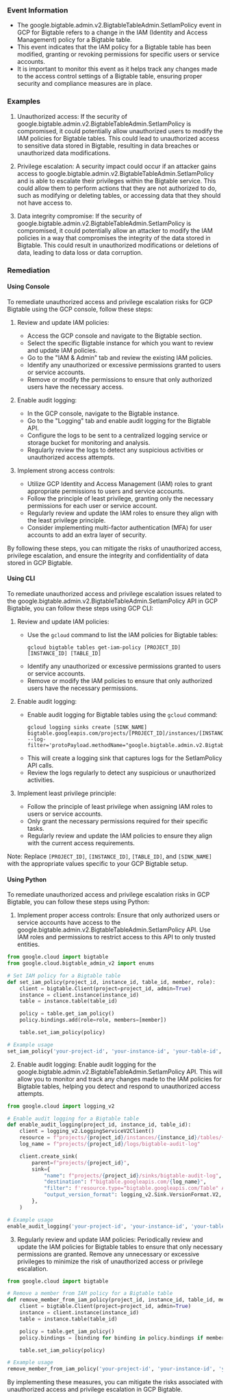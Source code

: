 
### Event Information

- The google.bigtable.admin.v2.BigtableTableAdmin.SetIamPolicy event in GCP for Bigtable refers to a change in the IAM (Identity and Access Management) policy for a Bigtable table.
- This event indicates that the IAM policy for a Bigtable table has been modified, granting or revoking permissions for specific users or service accounts.
- It is important to monitor this event as it helps track any changes made to the access control settings of a Bigtable table, ensuring proper security and compliance measures are in place.


### Examples

1. Unauthorized access: If the security of google.bigtable.admin.v2.BigtableTableAdmin.SetIamPolicy is compromised, it could potentially allow unauthorized users to modify the IAM policies for Bigtable tables. This could lead to unauthorized access to sensitive data stored in Bigtable, resulting in data breaches or unauthorized data modifications.

2. Privilege escalation: A security impact could occur if an attacker gains access to google.bigtable.admin.v2.BigtableTableAdmin.SetIamPolicy and is able to escalate their privileges within the Bigtable service. This could allow them to perform actions that they are not authorized to do, such as modifying or deleting tables, or accessing data that they should not have access to.

3. Data integrity compromise: If the security of google.bigtable.admin.v2.BigtableTableAdmin.SetIamPolicy is compromised, it could potentially allow an attacker to modify the IAM policies in a way that compromises the integrity of the data stored in Bigtable. This could result in unauthorized modifications or deletions of data, leading to data loss or data corruption.

### Remediation

#### Using Console

To remediate unauthorized access and privilege escalation risks for GCP Bigtable using the GCP console, follow these steps:

1. Review and update IAM policies:
   - Access the GCP console and navigate to the Bigtable section.
   - Select the specific Bigtable instance for which you want to review and update IAM policies.
   - Go to the "IAM & Admin" tab and review the existing IAM policies.
   - Identify any unauthorized or excessive permissions granted to users or service accounts.
   - Remove or modify the permissions to ensure that only authorized users have the necessary access.

2. Enable audit logging:
   - In the GCP console, navigate to the Bigtable instance.
   - Go to the "Logging" tab and enable audit logging for the Bigtable API.
   - Configure the logs to be sent to a centralized logging service or storage bucket for monitoring and analysis.
   - Regularly review the logs to detect any suspicious activities or unauthorized access attempts.

3. Implement strong access controls:
   - Utilize GCP Identity and Access Management (IAM) roles to grant appropriate permissions to users and service accounts.
   - Follow the principle of least privilege, granting only the necessary permissions for each user or service account.
   - Regularly review and update the IAM roles to ensure they align with the least privilege principle.
   - Consider implementing multi-factor authentication (MFA) for user accounts to add an extra layer of security.

By following these steps, you can mitigate the risks of unauthorized access, privilege escalation, and ensure the integrity and confidentiality of data stored in GCP Bigtable.

#### Using CLI

To remediate unauthorized access and privilege escalation issues related to the google.bigtable.admin.v2.BigtableTableAdmin.SetIamPolicy API in GCP Bigtable, you can follow these steps using GCP CLI:

1. Review and update IAM policies: 
   - Use the `gcloud` command to list the IAM policies for Bigtable tables:
     ```
     gcloud bigtable tables get-iam-policy [PROJECT_ID] [INSTANCE_ID] [TABLE_ID]
     ```
   - Identify any unauthorized or excessive permissions granted to users or service accounts.
   - Remove or modify the IAM policies to ensure that only authorized users have the necessary permissions.

2. Enable audit logging:
   - Enable audit logging for Bigtable tables using the `gcloud` command:
     ```
     gcloud logging sinks create [SINK_NAME] bigtable.googleapis.com/projects/[PROJECT_ID]/instances/[INSTANCE_ID]/tables/[TABLE_ID] --log-filter='protoPayload.methodName="google.bigtable.admin.v2.BigtableTableAdmin.SetIamPolicy"'
     ```
   - This will create a logging sink that captures logs for the SetIamPolicy API calls.
   - Review the logs regularly to detect any suspicious or unauthorized activities.

3. Implement least privilege principle:
   - Follow the principle of least privilege when assigning IAM roles to users or service accounts.
   - Only grant the necessary permissions required for their specific tasks.
   - Regularly review and update the IAM policies to ensure they align with the current access requirements.

Note: Replace `[PROJECT_ID]`, `[INSTANCE_ID]`, `[TABLE_ID]`, and `[SINK_NAME]` with the appropriate values specific to your GCP Bigtable setup.

#### Using Python

To remediate unauthorized access and privilege escalation risks in GCP Bigtable, you can follow these steps using Python:

1. Implement proper access controls: Ensure that only authorized users or service accounts have access to the google.bigtable.admin.v2.BigtableTableAdmin.SetIamPolicy API. Use IAM roles and permissions to restrict access to this API to only trusted entities.

```python
from google.cloud import bigtable
from google.cloud.bigtable_admin_v2 import enums

# Set IAM policy for a Bigtable table
def set_iam_policy(project_id, instance_id, table_id, member, role):
    client = bigtable.Client(project=project_id, admin=True)
    instance = client.instance(instance_id)
    table = instance.table(table_id)

    policy = table.get_iam_policy()
    policy.bindings.add(role=role, members=[member])

    table.set_iam_policy(policy)

# Example usage
set_iam_policy('your-project-id', 'your-instance-id', 'your-table-id', 'user:example@example.com', enums.IamPolicy.Role.OWNER)
```

2. Enable audit logging: Enable audit logging for the google.bigtable.admin.v2.BigtableTableAdmin.SetIamPolicy API. This will allow you to monitor and track any changes made to the IAM policies for Bigtable tables, helping you detect and respond to unauthorized access attempts.

```python
from google.cloud import logging_v2

# Enable audit logging for a Bigtable table
def enable_audit_logging(project_id, instance_id, table_id):
    client = logging_v2.LoggingServiceV2Client()
    resource = f"projects/{project_id}/instances/{instance_id}/tables/{table_id}"
    log_name = f"projects/{project_id}/logs/bigtable-audit-log"

    client.create_sink(
        parent=f"projects/{project_id}",
        sink={
            "name": f"projects/{project_id}/sinks/bigtable-audit-log",
            "destination": f"bigtable.googleapis.com/{log_name}",
            "filter": f'resource.type="bigtable.googleapis.com/Table" AND protoPayload.methodName="google.bigtable.admin.v2.BigtableTableAdmin.SetIamPolicy"',
            "output_version_format": logging_v2.Sink.VersionFormat.V2,
        },
    )

# Example usage
enable_audit_logging('your-project-id', 'your-instance-id', 'your-table-id')
```

3. Regularly review and update IAM policies: Periodically review and update the IAM policies for Bigtable tables to ensure that only necessary permissions are granted. Remove any unnecessary or excessive privileges to minimize the risk of unauthorized access or privilege escalation.

```python
from google.cloud import bigtable

# Remove a member from IAM policy for a Bigtable table
def remove_member_from_iam_policy(project_id, instance_id, table_id, member):
    client = bigtable.Client(project=project_id, admin=True)
    instance = client.instance(instance_id)
    table = instance.table(table_id)

    policy = table.get_iam_policy()
    policy.bindings = [binding for binding in policy.bindings if member not in binding.members]

    table.set_iam_policy(policy)

# Example usage
remove_member_from_iam_policy('your-project-id', 'your-instance-id', 'your-table-id', 'user:example@example.com')
```

By implementing these measures, you can mitigate the risks associated with unauthorized access and privilege escalation in GCP Bigtable.

